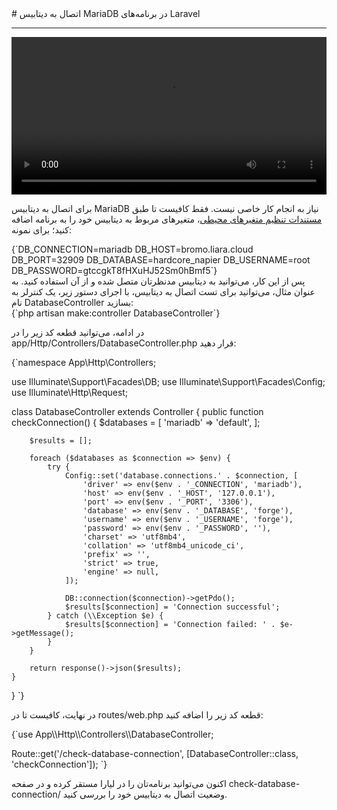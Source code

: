 

<Layout>
<Head>
<title>مستندات اتصال به دیتابیس MariaDB در Laravel - لیارا</title>
<meta property="og:title" content="مستندات خدمات رایانش ابری لیارا" />
<meta property="og:description" content="مستندات مربوط به نحوه اتصال به دیتابیس MariaDB در پلتفرم Laravel در لیارا"  />
</Head>
# اتصال به دیتابیس MariaDB در برنامه‌های Laravel
<hr className="mb-2" />

<video
    src="https://media.liara.ir/laravel/laravel-mariadb.mp4"
    controls="controls"
    className="block w-full"
    width="100%"
/>
<br />

برای اتصال به دیتابیس MariaDB نیاز به انجام کار خاصی نیست. فقط کافیست تا طبق <a href="/paas/details/envs" className="text-[#2196f3] ">مستندات تنظیم متغیرهای محیطی</a>، متغیرهای مربوط به دیتابیس خود را به برنامه اضافه کنید؛ برای نمونه:
<div className="h-2" />
    <div dir='ltr'>
    <Highlight className="bash">
        {`DB_CONNECTION=mariadb
DB_HOST=bromo.liara.cloud
DB_PORT=32909
DB_DATABASE=hardcore_napier
DB_USERNAME=root
DB_PASSWORD=gtccgkT8fHXuHJ52Sm0hBmf5`}
    </Highlight>
    </div>
<div className="h-2" />
پس از این کار، می‌توانید به دیتابیس مدنظرتان متصل شده و از آن استفاده کنید. به عنوان مثال، می‌توانید برای تست اتصال به دیتابیس، با اجرای دستور زیر، یک کنترلر به نام <Important>DatabaseController</Important> بسازید:
<div className="h-2" />
    <div dir='ltr'>
    <Highlight className="bash">
        {`php artisan make:controller DatabaseController`}
    </Highlight>
    </div>
<div className="h-2" />

در ادامه، می‌توانید قطعه کد زیر را در <Important>app/Http/Controllers/DatabaseController.php</Important> قرار دهید:
<div className="h-2" />
    <div dir='ltr'>
    <Highlight className="bash">
        {`<?php

namespace App\\Http\\Controllers;

use Illuminate\\Support\\Facades\\DB;
use Illuminate\\Support\\Facades\\Config;
use Illuminate\\Http\\Request;

class DatabaseController extends Controller
{
    public function checkConnection()
    {
        $databases = [
            'mariadb' => 'default',
        ];

        $results = [];

        foreach ($databases as $connection => $env) {
            try {
                Config::set('database.connections.' . $connection, [
                    'driver' => env($env . '_CONNECTION', 'mariadb'),
                    'host' => env($env . '_HOST', '127.0.0.1'),
                    'port' => env($env . '_PORT', '3306'),
                    'database' => env($env . '_DATABASE', 'forge'),
                    'username' => env($env . '_USERNAME', 'forge'),
                    'password' => env($env . '_PASSWORD', ''),
                    'charset' => 'utf8mb4',
                    'collation' => 'utf8mb4_unicode_ci',
                    'prefix' => '',
                    'strict' => true,
                    'engine' => null,
                ]);

                DB::connection($connection)->getPdo();
                $results[$connection] = 'Connection successful';
            } catch (\\Exception $e) {
                $results[$connection] = 'Connection failed: ' . $e->getMessage();
            }
        }

        return response()->json($results);
    }
}
`}
    </Highlight>
    </div>
<div className="h-2" />

در نهایت، کافیست تا در <Important>routes/web.php</Important> قطعه کد زیر را اضافه کنید:
<div className="h-2" />
  <div dir='ltr'>
  <Highlight className="bash">
      {`use App\\Http\\Controllers\\DatabaseController;

Route::get('/check-database-connection', [DatabaseController::class, 'checkConnection']);
`}
  </Highlight>
  </div>
<div className="h-2" />
اکنون می‌توانید برنامه‌تان را در لیارا مستقر کرده و در صفحه <Important>check-database-connection/</Important> وضعیت اتصال به دیتابیس خود را بررسی کنید.

</Layout>